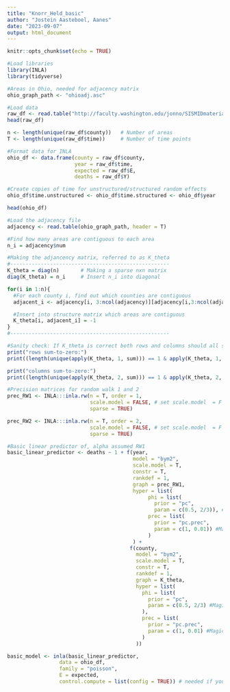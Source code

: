 ```yaml
---
title: "Knorr_Held_basic"
author: "Jostein Aasteboel, Aanes"
date: "2023-09-07"
output: html_document
---
```


```r
knitr::opts_chunk$set(echo = TRUE)

#Load libraries
library(INLA)
library(tidyverse)
```

```r
#Areas in Ohio, needed for adjacency matrix
ohio_graph_path <- "ohioadj.asc"

#Load data
raw_df <- read.table("http://faculty.washington.edu/jonno/SISMIDmaterial/ohiodata2_spacetime.txt",header=T)
head(raw_df)
```

```r
n <- length(unique(raw_df$county))   # Number of areas
T <- length(unique(raw_df$time))     # Number of time points

#Format data for INLA
ohio_df <- data.frame(county = raw_df$county,
                      year = raw_df$time,
                      expected = raw_df$E,
                      deaths = raw_df$Y)

#Create copies of time for unstructured/structured random effects
ohio_df$time.unstructured <- ohio_df$time.structured <- ohio_df$year

head(ohio_df)
```

```r
#Load the adjacency file
adjacency <- read.table(ohio_graph_path, header = T)

#Find how many areas are contiguous to each area
n_i = adjacency$num

#Making the adjancency matrix, referred to as K_theta
#----------------------------------------------------
K_theta = diag(n)       # Making a sparse nxn matrix
diag(K_theta) = n_i     # Insert n_i into diagonal

for(i in 1:n){ 
  #For each county i, find out which counties are contiguous
  adjacent_i <- adjacency[i, 3:ncol(adjacency)][adjacency[i,3:ncol(adjacency)]!=0]

  #Insert into structure matrix which areas are contiguous
  K_theta[i, adjacent_i] = -1
}
#----------------------------------------------------

#Sanity check: If K_theta is correct both rows and columns should all sum-to-zero
print("rows sum-to-zero:")
print((length(unique(apply(K_theta, 1, sum))) == 1 & apply(K_theta, 1, sum)[1] == 0))

print("columns sum-to-zero:")
print((length(unique(apply(K_theta, 2, sum))) == 1 & apply(K_theta, 2, sum)[1] == 0))
```

```r
#Precision matrices for random walk 1 and 2
prec_RW1 <- INLA:::inla.rw(n = T, order = 1, 
                           scale.model = FALSE, # set scale.model  = F because we'll scale in the formula
                           sparse = TRUE)

prec_RW2 <- INLA:::inla.rw(n = T, order = 2, 
                           scale.model = FALSE, # set scale.model  = F because we'll scale in the formula
                           sparse = TRUE)
```

```r
#Basic linear predictor of, alpha assumed RW1
basic_linear_predictor <- deaths ~ 1 + f(year, 
                                         model = "bym2",
                                         scale.model = T, 
                                         constr = T, 
                                         rankdef = 1,
                                         graph = prec_RW1,
                                         hyper = list(
                                              phi = list(
                                                prior = "pc",
                                                param = c(0.5, 2/3)), #Magic number
                                              prec = list(
                                                prior = "pc.prec",
                                                param = c(1, 0.01)) #Magic number
                                              )
                                         ) + 
                                        f(county, 
                                          model = "bym2",
                                          scale.model = T,
                                          constr = T,
                                          rankdef = 1,
                                          graph = K_theta,
                                          hyper = list(
                                            phi = list(
                                              prior = "pc",
                                              param = c(0.5, 2/3) #Magic number
                                            ),
                                            prec = list(
                                              prior = "pc.prec",
                                              param = c(1, 0.01) #Magic number
                                            )
                                          ))
```

```r
basic_model <- inla(basic_linear_predictor,
                 data = ohio_df,
                 family = "poisson",
                 E = expected,
                 control.compute = list(config = TRUE)) # needed if you want to see constraints later
```

```r


```

```r


```

```r


```




